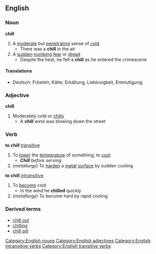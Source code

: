 ==English==
===Noun===
'''chill'''
#A [[moderate]] but [[penetrating]] sense of [[cold]]
#* There was a '''chill''' in the air
#A [[sudden]] [[numb]]ing [[fear]] or [[dread]]
#* Despite the heat, he felt a '''chill''' as he entered the crimescene
====Translations====
*Deutsch: Frösteln; Kälte; Erkältung; Lieblosigkeit, Entmutigung;

===Adjective===
'''chill'''
#Moderately cold or [[chilly]]
#* A '''chill''' wind was blowing down the street
===Verb===
'''to chill''' [[transitive]]
#To [[lower]] the [[temperature]] of something; to [[cool]]
#*'''''Chill''' before serving''
#(''metallurgy'') To [[harden]] a [[metal]] [[surface]] by sudden cooling
'''to chill''' [[intransitive]]
#To [[become]] cold
#*In the wind he '''chilled''' quickly
#(''metallurgy'') To become hard by rapid cooling
===Derived terms===
*[[chill out]]
*[[chilling]]
*[[chill pill]]
[[Category:English nouns]]
[[Category:English adjectives]]
[[Category:English intransitive verbs]]
[[Category:English transitive verbs]]